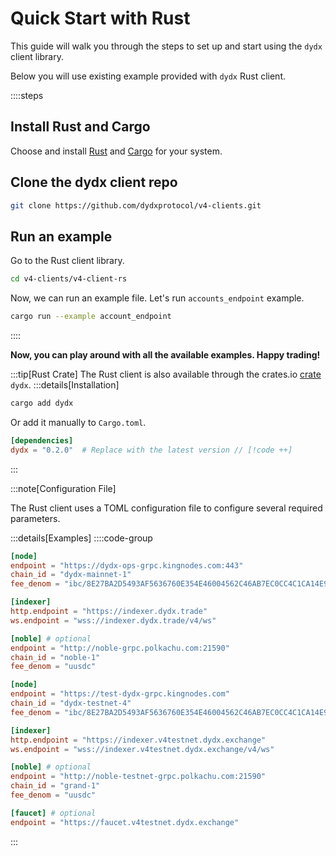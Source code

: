 # Quick Start with Rust

This guide will walk you through the steps to set up and start using the `dydx` client library.

Below you will use existing example provided with `dydx` Rust client.

::::steps

## Install Rust and Cargo

Choose and install [Rust](https://www.rust-lang.org/tools/install) and [Cargo](https://doc.rust-lang.org/cargo/getting-started/installation.html) for your system.

## Clone the dydx client repo

```bash
git clone https://github.com/dydxprotocol/v4-clients.git
```

## Run an example

Go to the Rust client library.

```bash
cd v4-clients/v4-client-rs
```

Now, we can run an example file. Let's run `accounts_endpoint` example.

```bash
cargo run --example account_endpoint
```

::::

**Now, you can play around with all the available examples. Happy trading!**


:::tip[Rust Crate]
The Rust client is also available through the crates.io [crate](https://crates.io/crates/dydx) `dydx`.
:::details[Installation]
```bash [Terminal]
cargo add dydx
```

Or add it manually to `Cargo.toml`.

```toml [Cargo.toml]
[dependencies]
dydx = "0.2.0"  # Replace with the latest version // [!code ++]
```
:::

:::note[Configuration File]

The Rust client uses a TOML configuration file to configure several required parameters.

:::details[Examples]
::::code-group

```toml [mainnet.toml]
[node]
endpoint = "https://dydx-ops-grpc.kingnodes.com:443"
chain_id = "dydx-mainnet-1"
fee_denom = "ibc/8E27BA2D5493AF5636760E354E46004562C46AB7EC0CC4C1CA14E9E20E2545B5"

[indexer]
http.endpoint = "https://indexer.dydx.trade"
ws.endpoint = "wss://indexer.dydx.trade/v4/ws"

[noble] # optional
endpoint = "http://noble-grpc.polkachu.com:21590"
chain_id = "noble-1"
fee_denom = "uusdc"
```

```toml [testnet.toml]
[node]
endpoint = "https://test-dydx-grpc.kingnodes.com"
chain_id = "dydx-testnet-4"
fee_denom = "ibc/8E27BA2D5493AF5636760E354E46004562C46AB7EC0CC4C1CA14E9E20E2545B5"

[indexer]
http.endpoint = "https://indexer.v4testnet.dydx.exchange"
ws.endpoint = "wss://indexer.v4testnet.dydx.exchange/v4/ws"

[noble] # optional
endpoint = "http://noble-testnet-grpc.polkachu.com:21590"
chain_id = "grand-1"
fee_denom = "uusdc"

[faucet] # optional
endpoint = "https://faucet.v4testnet.dydx.exchange"
```

:::
